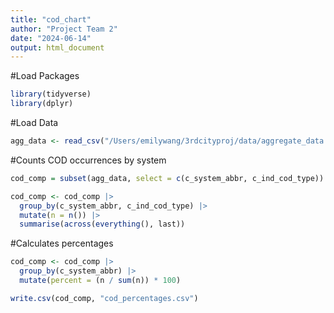```yaml
---
title: "cod_chart"
author: "Project Team 2"
date: "2024-06-14"
output: html_document
---
```


#Load Packages

```r
library(tidyverse)
library(dplyr)
```

#Load Data

```r
agg_data <- read_csv("/Users/emilywang/3rdcityproj/data/aggregate_data.csv")
```

#Counts COD occurrences by system

```r
cod_comp = subset(agg_data, select = c(c_system_abbr, c_ind_cod_type))

cod_comp <- cod_comp |>
  group_by(c_system_abbr, c_ind_cod_type) |>
  mutate(n = n()) |>
  summarise(across(everything(), last))

```

#Calculates percentages

```r
cod_comp <- cod_comp |>
  group_by(c_system_abbr) |>
  mutate(percent = (n / sum(n)) * 100)

write.csv(cod_comp, "cod_percentages.csv")
```

